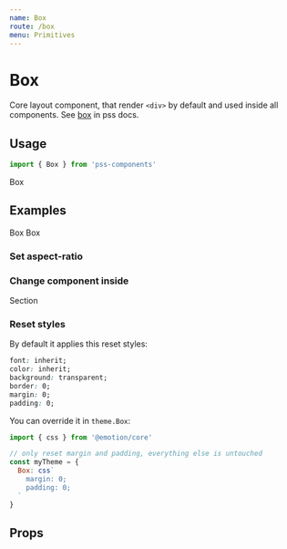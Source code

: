```yaml
---
name: Box
route: /box
menu: Primitives
---
```



# Box

Core layout component, that render `<div>` by default and used inside all components. See [box](https://github.com/exah/pss/blob/master/docs/api.md#box) in pss docs.

## Usage

```js
import { Box } from 'pss-components'
```

<Playground>
  <Box>
    Box
  </Box>
</Playground>


## Examples

<Playground>
  <Box fg='white'>
    <Box bg='hotpink' p={1} mb={1}>
      Box
    </Box>
    <Box bg='coral' p={1}>
      Box
    </Box>
  </Box>
</Playground>

### Set aspect-ratio

<Playground>
  <Box bg='royalblue' ratio={{ all: 16 / 9, sm: 1 /* will be applied on small screen */ }} />
</Playground>

### Change component inside

<Playground>
  <Box as='section' bg='tomato'>
    Section
  </Box>
</Playground>

### Reset styles

By default it applies this reset styles:

```css
font: inherit;
color: inherit;
background: transparent;
border: 0;
margin: 0;
padding: 0;
```

You can override it in `theme.Box`:

```js
import { css } from '@emotion/core'

// only reset margin and padding, everything else is untouched
const myTheme = {
  Box: css`
    margin: 0;
    padding: 0;
  `
}
```


## Props

<PropsTable of={Box} />

